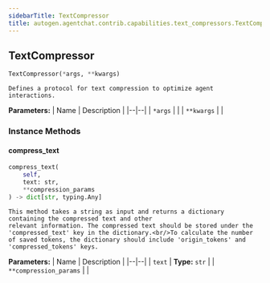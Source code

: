 ```yaml
---
sidebarTitle: TextCompressor
title: autogen.agentchat.contrib.capabilities.text_compressors.TextCompressor
---
```

<h2 id="autogen.agentchat.contrib.capabilities.text_compressors.TextCompressor" class="doc doc-heading">
    <code class="doc-symbol doc-symbol-heading doc-symbol-class"></code>
    <span class="doc doc-object-name doc-class-name">TextCompressor</span>
</h2>

```python
TextCompressor(*args, **kwargs)
```

    Defines a protocol for text compression to optimize agent interactions.

<b>Parameters:</b>
| Name | Description |
|--|--|
| `*args` |  |
| `**kwargs` |  |

### Instance Methods

<code class="doc-symbol doc-symbol-heading doc-symbol-method"></code>
#### compress_text

```python
compress_text(
    self,
    text: str,
    **compression_params
) -> dict[str, typing.Any]
```

    This method takes a string as input and returns a dictionary containing the compressed text and other
    relevant information. The compressed text should be stored under the 'compressed_text' key in the dictionary.<br/>To calculate the number of saved tokens, the dictionary should include 'origin_tokens' and 'compressed_tokens' keys.

<b>Parameters:</b>
| Name | Description |
|--|--|
| `text` | **Type:** `str` |
| `**compression_params` |  |

<br />